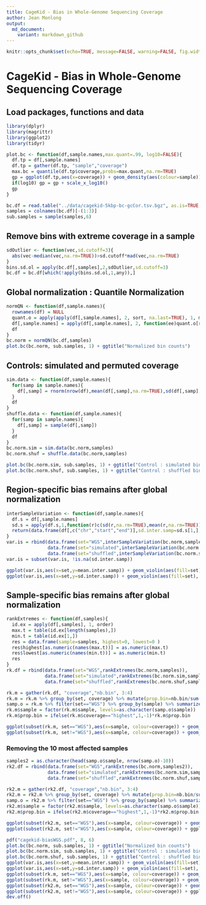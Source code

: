 ```yaml
---
title: CageKid - Bias in Whole-Genome Sequencing Coverage
author: Jean Monlong
output:
  md_document:
    variant: markdown_github
---
```


```r
knitr::opts_chunk$set(echo=TRUE, message=FALSE, warning=FALSE, fig.width=10, tidy=TRUE)
```

# CageKid - Bias in Whole-Genome Sequencing Coverage

## Load packages, functions and data

```r
library(dplyr)
library(magrittr)
library(ggplot2)
library(tidyr)

plot.bc <- function(df,sample.names,max.quant=.99, log10=FALSE){
  df.tp = df[,sample.names]
  df.tp = gather(df.tp, "sample","coverage")
  max.bc = quantile(df.tp$coverage,probs=max.quant,na.rm=TRUE)
  gp = ggplot(df.tp,aes(x=coverage)) + geom_density(aes(colour=sample)) + xlab("number of reads in window") + theme_bw() + ggplot2::xlim(min(df.tp$coverage, na.rm=TRUE),max.bc) + scale_colour_hue(name="sample")
  if(log10) gp = gp + scale_x_log10()
  gp
}

bc.df = read.table("../data/cagekid-5kbp-bc-gcCor.tsv.bgz", as.is=TRUE, sep="\t", header=TRUE)
samples = colnames(bc.df)[-(1:3)]
sub.samples = sample(samples,6)
```


## Remove bins with extreme coverage in a sample

```r
sdOutlier <- function(vec,sd.cutoff=3){
  abs(vec-median(vec,na.rm=TRUE))>sd.cutoff*mad(vec,na.rm=TRUE)
}
bins.sd.ol = apply(bc.df[,samples],2,sdOutlier,sd.cutoff=3)
bc.df = bc.df[which(!apply(bins.sd.ol,1,any)),]
```

## Global normalization : Quantile Normalization

```r
normQN <- function(df,sample.names){
  rownames(df) = NULL
  quant.o = apply(apply(df[,sample.names], 2, sort, na.last=TRUE), 1, mean, na.rm=TRUE)
  df[,sample.names] = apply(df[,sample.names], 2, function(ee)quant.o[rank(ee)])
  df
}
bc.norm = normQN(bc.df,samples)
plot.bc(bc.norm, sub.samples, 1) + ggtitle("Normalized bin counts")
```

## Controls: simulated and permuted coverage

```r
sim.data <- function(df,sample.names){
  for(samp in sample.names){
    df[,samp] = rnorm(nrow(df),mean(df[,samp],na.rm=TRUE),sd(df[,samp],na.rm=TRUE))
  }
  df
}
shuffle.data <- function(df,sample.names){
  for(samp in sample.names){
    df[,samp] = sample(df[,samp])
  }
  df
}
bc.norm.sim = sim.data(bc.norm,samples)
bc.norm.shuf = shuffle.data(bc.norm,samples)

plot.bc(bc.norm.sim, sub.samples, 1) + ggtitle("Control : simulated bin counts")
plot.bc(bc.norm.shuf, sub.samples, 1) + ggtitle("Control : shuffled bin counts")
```


## Region-specific bias remains after global normalization

```r
interSampleVariation <- function(df,sample.names){
  df.s = df[,sample.names]
  sd.s = apply(df.s,1,function(r)c(sd(r,na.rm=TRUE),mean(r,na.rm=TRUE)))
  return(data.frame(df[,c("chr","start","end")],sd.inter.samp=sd.s[1,],mean.inter.samp=sd.s[2,]))
}
var.is = rbind(data.frame(set="WGS",interSampleVariation(bc.norm,samples)),
               data.frame(set="simulated",interSampleVariation(bc.norm.sim,samples)),
               data.frame(set="shuffled",interSampleVariation(bc.norm.shuf,samples)))
var.is = subset(var.is, !is.na(sd.inter.samp))

ggplot(var.is,aes(x=set,y=mean.inter.samp)) + geom_violin(aes(fill=set), scale="width") + ylab("bin inter-sample mean coverage") + theme_bw() + theme(text=element_text(size=20)) + guides(fill=FALSE) + coord_flip() + xlab("")
ggplot(var.is,aes(x=set,y=sd.inter.samp)) + geom_violin(aes(fill=set), scale="width") + ylab("bin inter-sample standard deviation") + theme_bw() + theme(text=element_text(size=20)) + guides(fill=FALSE) + coord_flip() + xlab("")
```


## Sample-specific bias remains after global normalization

```r
rankExtremes <- function(df,samples){
  id.ex = apply(df[,samples], 1, order)
  max.t = table(id.ex[length(samples),])
  min.t = table(id.ex[1,])
  res = data.frame(sample=samples, highest=0, lowest=0 )
  res$highest[as.numeric(names(max.t))] = as.numeric(max.t)
  res$lowest[as.numeric(names(min.t))] = as.numeric(min.t)
  res
}
rk.df = rbind(data.frame(set="WGS",rankExtremes(bc.norm,samples)),
              data.frame(set="simulated",rankExtremes(bc.norm.sim,samples)),
              data.frame(set="shuffled",rankExtremes(bc.norm.shuf,samples)))

rk.m = gather(rk.df, "coverage","nb.bin", 3:4)
rk.m = rk.m %>% group_by(set, coverage) %>% mutate(prop.bin=nb.bin/sum(nb.bin))
samp.o = rk.m %>% filter(set=="WGS") %>% group_by(sample) %>% summarize(prop.bin=sum(prop.bin)) %>% arrange(prop.bin)
rk.m$sample = factor(rk.m$sample, levels=as.character(samp.o$sample))
rk.m$prop.bin = ifelse(rk.m$coverage=="highest",1,-1)*rk.m$prop.bin

ggplot(subset(rk.m, set=="WGS"),aes(x=sample, colour=coverage)) + geom_point(aes(y=prop.bin)) + geom_linerange(aes(ymin=0,ymax=prop.bin)) + theme_bw() + xlab("sample") + geom_hline(yintercept=c(0,1/length(samples), -1/length(samples)),linetype=c(1,2,2)) + ylab("propotion of the studied genome") + scale_fill_hue(name="coverage") +  theme(text=element_text(size=20),legend.position=c(0,1),legend.justification=c(0,1), axis.text.x=element_blank())
ggplot(subset(rk.m, set!="WGS"),aes(x=sample, colour=coverage)) + geom_point(aes(y=prop.bin)) + geom_linerange(aes(ymin=0,ymax=prop.bin)) + theme_bw() + xlab("sample")+ ylab("propotion of the studied genome") + scale_fill_hue(name="coverage") +  theme(text=element_text(size=20),axis.text.x=element_blank(),legend.position="bottom") + facet_grid(set~.) + geom_hline(yintercept=c(0,1/length(samples), -1/length(samples)),linetype=rep(c(1,2,2),2))
```


### Removing the 10 most affected samples

```r
samples2 = as.character(head(samp.o$sample, nrow(samp.o)-10))
rk2.df = rbind(data.frame(set="WGS",rankExtremes(bc.norm,samples2)),
               data.frame(set="simulated",rankExtremes(bc.norm.sim,samples2)),
               data.frame(set="shuffled",rankExtremes(bc.norm.shuf,samples2)))

rk2.m = gather(rk2.df, "coverage","nb.bin", 3:4)
rk2.m = rk2.m %>% group_by(set, coverage) %>% mutate(prop.bin=nb.bin/sum(nb.bin))
samp.o = rk2.m %>% filter(set=="WGS") %>% group_by(sample) %>% summarize(prop.bin=sum(prop.bin)) %>% arrange(prop.bin)
rk2.m$sample = factor(rk2.m$sample, levels=as.character(samp.o$sample))
rk2.m$prop.bin = ifelse(rk2.m$coverage=="highest",1,-1)*rk2.m$prop.bin

ggplot(subset(rk2.m, set=="WGS"),aes(x=sample, colour=coverage)) + geom_point(aes(y=prop.bin)) + geom_linerange(aes(ymin=0,ymax=prop.bin)) + theme_bw() + xlab("sample") + geom_hline(yintercept=c(0,1/length(samples), -1/length(samples)),linetype=c(1,2,2)) + ylab("propotion of the studied genome") + scale_fill_hue(name="coverage") +  theme(text=element_text(size=20),legend.position=c(0,1),legend.justification=c(0,1), axis.text.x=element_blank())
ggplot(subset(rk2.m, set!="WGS"),aes(x=sample, colour=coverage)) + ggplot2::geom_point(aes(y=prop.bin)) + geom_linerange(aes(ymin=0,ymax=prop.bin)) + theme_bw() + xlab("sample") + geom_hline(yintercept=c(0,1/length(samples), -1/length(samples)),linetype=rep(c(1,2,2),2)) + ylab("propotion of the studied genome") + scale_fill_hue(name="coverage") +  theme(text=element_text(size=20),axis.text.x=element_blank(),legend.position="bottom") + facet_grid(set~.)
```


```r
pdf("cagekid-biasWGS.pdf", 8, 6)
plot.bc(bc.norm, sub.samples, 1) + ggtitle("Normalized bin counts")
plot.bc(bc.norm.sim, sub.samples, 1) + ggtitle("Control : simulated bin counts")
plot.bc(bc.norm.shuf, sub.samples, 1) + ggtitle("Control : shuffled bin counts")
ggplot(var.is,aes(x=set,y=mean.inter.samp)) + geom_violin(aes(fill=set), scale="width") + ylab("bin inter-sample mean coverage") + theme_bw() + theme(text=element_text(size=20)) + guides(fill=FALSE) + coord_flip() + xlab("")
ggplot(var.is,aes(x=set,y=sd.inter.samp)) + geom_violin(aes(fill=set), scale="width") + ylab("bin inter-sample standard deviation") + theme_bw() + theme(text=element_text(size=20)) + guides(fill=FALSE) + coord_flip() + xlab("")
ggplot(subset(rk.m, set=="WGS"),aes(x=sample, colour=coverage)) + geom_point(aes(y=prop.bin)) + geom_linerange(aes(ymin=0,ymax=prop.bin)) + theme_bw() + xlab("sample") + geom_hline(yintercept=c(0,1/length(samples), -1/length(samples)),linetype=c(1,2,2)) + ylab("propotion of the studied genome") + scale_fill_hue(name="coverage") +  theme(text=element_text(size=20),legend.position=c(0,1),legend.justification=c(0,1), axis.text.x=element_blank())
ggplot(subset(rk.m, set!="WGS"),aes(x=sample, colour=coverage)) + geom_point(aes(y=prop.bin)) + geom_linerange(aes(ymin=0,ymax=prop.bin)) + theme_bw() + xlab("sample")+ ylab("propotion of the studied genome") + scale_fill_hue(name="coverage") +  theme(text=element_text(size=20),axis.text.x=element_blank(),legend.position="bottom") + facet_grid(set~.) + geom_hline(yintercept=c(0,1/length(samples), -1/length(samples)),linetype=rep(c(1,2,2),2))
ggplot(subset(rk2.m, set=="WGS"),aes(x=sample, colour=coverage)) + geom_point(aes(y=prop.bin)) + geom_linerange(aes(ymin=0,ymax=prop.bin)) + theme_bw() + xlab("sample") + geom_hline(yintercept=c(0,1/length(samples), -1/length(samples)),linetype=c(1,2,2)) + ylab("propotion of the studied genome") + scale_fill_hue(name="coverage") +  theme(text=element_text(size=20),legend.position=c(0,1),legend.justification=c(0,1), axis.text.x=element_blank())
ggplot(subset(rk2.m, set!="WGS"),aes(x=sample, colour=coverage)) + ggplot2::geom_point(aes(y=prop.bin)) + geom_linerange(aes(ymin=0,ymax=prop.bin)) + theme_bw() + xlab("sample") + geom_hline(yintercept=c(0,1/length(samples), -1/length(samples)),linetype=rep(c(1,2,2),2)) + ylab("propotion of the studied genome") + scale_fill_hue(name="coverage") +  theme(text=element_text(size=20),axis.text.x=element_blank(),legend.position="bottom") + facet_grid(set~.)
dev.off()
```
